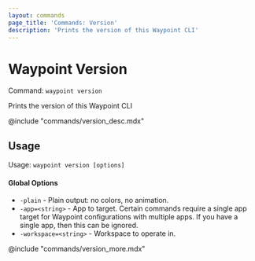 ```yaml
---
layout: commands
page_title: 'Commands: Version'
description: 'Prints the version of this Waypoint CLI'
---
```


# Waypoint Version

Command: `waypoint version`

Prints the version of this Waypoint CLI

@include "commands/version_desc.mdx"

## Usage

Usage: `waypoint version [options]`

#### Global Options

- `-plain` - Plain output: no colors, no animation.
- `-app=<string>` - App to target. Certain commands require a single app target for Waypoint configurations with multiple apps. If you have a single app, then this can be ignored.
- `-workspace=<string>` - Workspace to operate in.

@include "commands/version_more.mdx"

